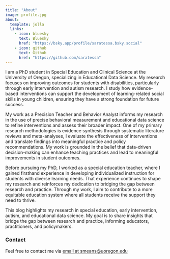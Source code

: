 ```yaml
---
title: "About"
image: profile.jpg
about:
  template: jolla
  links:
    - icon: bluesky
      text: Bluesky
      href: "https://bsky.app/profile/saratessa.bsky.social"
    - icon: github
      text: Github
      href: "https://github.com/saratessa"
---
```


I am a PhD student in Special Education and Clinical Science at the University of Oregon, specializing in Educational Data Science. My research focuses on improving outcomes for students with disabilities, particularly through early intervention and autism research. I study how evidence-based interventions can support the development of learning-related social skills in young children, ensuring they have a strong foundation for future success.

My work as a Precision Teacher and Behavior Analyst informs my research in the use of precise behavioral measurement and educational data science to refine interventions and assess their broader impact. One of my primary research methodologies is evidence synthesis through systematic literature reviews and meta-analyses, I evaluate the effectiveness of interventions and translate findings into meaningful practice and policy recommendations. My work is grounded in the belief that data-driven decision-making can enhance teaching practices and lead to meaningful improvements in student outcomes.

Before pursuing my PhD, I worked as a special education teacher, where I gained firsthand experience in developing individualized instruction for students with diverse learning needs. That experience continues to shape my research and reinforces my dedication to bridging the gap between research and practice. Through my work, I aim to contribute to a more equitable education system where all students receive the support they need to thrive.

This blog highlights my research in special education, early intervention, autism, and educational data science. My goal is to share insights that bridge the gap between research and practice, informing educators, practitioners, and policymakers.

### **Contact**

Feel free to contact me via [email at smeans\@uoregon.edu](mailto:smeans@uoregon.edu)
